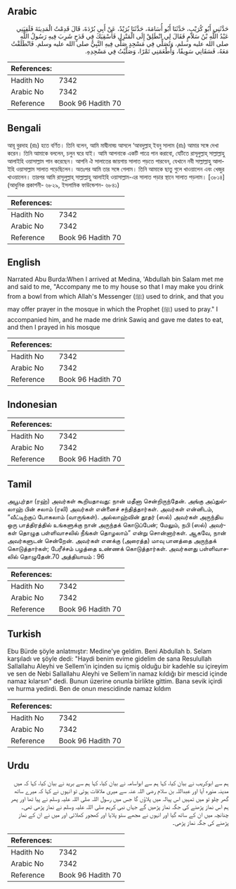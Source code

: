 ## Arabic


<div dir="rtl" lang="ar" style={{fontSize:'larger',backgroundColor:'#f8f9fa',padding:20}}>
حَدَّثَنِي أَبُو كُرَيْبٍ، حَدَّثَنَا أَبُو أُسَامَةَ، حَدَّثَنَا بُرَيْدٌ، عَنْ أَبِي بُرْدَةَ، قَالَ قَدِمْتُ الْمَدِينَةَ فَلَقِيَنِي عَبْدُ اللَّهِ بْنُ سَلاَمٍ فَقَالَ لِي انْطَلِقْ إِلَى الْمَنْزِلِ فَأَسْقِيَكَ فِي قَدَحٍ شَرِبَ فِيهِ رَسُولُ اللَّهِ صلى الله عليه وسلم، وَتُصَلِّي فِي مَسْجِدٍ صَلَّى فِيهِ النَّبِيُّ صلى الله عليه وسلم‏.‏ فَانْطَلَقْتُ مَعَهُ، فَسَقَانِي سَوِيقًا، وَأَطْعَمَنِي تَمْرًا، وَصَلَّيْتُ فِي مَسْجِدِهِ‏.‏
</div>
<div style={{backgroundColor:'#f8f9fa',padding:20, marginBottom: 10}}><table> <thead> <tr> <th>References:</th> <th></th> </tr> </thead> <tbody><tr><td>Hadith No</td><td>7342</td></tr><tr><td>Arabic No</td><td>7342</td></tr><tr><td>Reference</td><td>Book 96 Hadith 70</td></tr></tbody></table></div>

## Bengali


<div dir="ltr" lang="bn" style={{fontSize:'larger',backgroundColor:'#f8f9fa',padding:20}}>
আবূ বুরদাহ (রাঃ) হতে বর্ণিত। তিনি বলেন, আমি মাদ্বীনাহ্য় আসলে ‘আবদুল্লাহ্ ইবনু সালাম (রাঃ) আমার সঙ্গে দেখা করেন। তিনি আমাকে বললেন, চলুন ঘরে যাই। আমি আপনাকে একটি পাত্রে পান করাবো, যেটিতে রাসূলুল্লাহ্ সাল্লাল্লাহু আলাইহি ওয়াসাল্লাম পান করেছেন। আপনি ঐ সালাতের জায়গায় সালাত পড়তে পারবেন, যেখানে নবী সাল্লাল্লাহু আলাইহি ওয়াসাল্লাম সালাত পড়েছিলেন। অতঃপর আমি তার সঙ্গে গেলাম। তিনি আমাকে ছাতু গুলে খাওয়ালেন এবং খেজুর খাওয়ালেন। তারপর আমি রাসূলুল্লাহ্ সাল্লাল্লাহু আলাইহি ওয়াসাল্লাম-এর সালাত পড়ার স্থানে সালাত পড়লাম। [৩৮১৪] (আধুনিক প্রকাশনী- ৬৮২৯, ইসলামিক ফাউন্ডেশন- ৬৮৪১)
</div>
<div style={{backgroundColor:'#f8f9fa',padding:20, marginBottom: 10}}><table> <thead> <tr> <th>References:</th> <th></th> </tr> </thead> <tbody><tr><td>Hadith No</td><td>7342</td></tr><tr><td>Arabic No</td><td>7342</td></tr><tr><td>Reference</td><td>Book 96 Hadith 70</td></tr></tbody></table></div>

## English


<div dir="ltr" lang="en" style={{fontSize:'larger',backgroundColor:'#f8f9fa',padding:20}}>
Narrated Abu Burda:When I arrived at Medina, 'Abdullah bin Salam met me and said to me, "Accompany me to my house so that I may make you drink from a bowl from which Allah's Messenger (ﷺ) used to drink, and that you may offer prayer in the mosque in which the Prophet (ﷺ) used to pray." I accompanied him, and he made me drink Sawiq and gave me dates to eat, and then I prayed in his mosque
</div>
<div style={{backgroundColor:'#f8f9fa',padding:20, marginBottom: 10}}><table> <thead> <tr> <th>References:</th> <th></th> </tr> </thead> <tbody><tr><td>Hadith No</td><td>7342</td></tr><tr><td>Arabic No</td><td>7342</td></tr><tr><td>Reference</td><td>Book 96 Hadith 70</td></tr></tbody></table></div>

## Indonesian


<div dir="ltr" lang="id" style={{fontSize:'larger',backgroundColor:'#f8f9fa',padding:20}}>

</div>
<div style={{backgroundColor:'#f8f9fa',padding:20, marginBottom: 10}}><table> <thead> <tr> <th>References:</th> <th></th> </tr> </thead> <tbody><tr><td>Hadith No</td><td>7342</td></tr><tr><td>Arabic No</td><td>7342</td></tr><tr><td>Reference</td><td>Book 96 Hadith 70</td></tr></tbody></table></div>

## Tamil


<div dir="ltr" lang="ta" style={{fontSize:'larger',backgroundColor:'#f8f9fa',padding:20}}>
அபூபுர்தா (ரஹ்) அவர்கள் கூறியதாவது: நான் மதீனா சென்றிருந்தேன். அங்கு அப்துல்லாஹ் பின் சலாம் (ரலி) அவர்கள் என்னைச் சந்தித்தார்கள். அவர்கள் என்னிடம், “வீட்டிற்குப் போகலாம் (வாருங்கள்). அல்லாஹ்வின் தூதர் (ஸல்) அவர்கள் அருந்திய ஒரு பாத்திரத்தில் உங்களுக்கு நான் அருந்தக் கொடுப்பேன்; மேலும், நபி (ஸல்) அவர்கள் தொழுத பள்ளிவாசலில் நீங்கள் தொழலாம்” என்று சொன்னார்கள். ஆகவே, நான் அவர்களுடன் சென்றேன். அவர்கள் எனக்கு (அரைத்த) மாவு பானத்தை அருந்தக் கொடுத்தார்கள்; பேரீச்சம் பழத்தை உண்ணக் கொடுத்தார்கள். அவர்களது பள்ளிவாசலில் தொழுதேன்.70 அத்தியாயம் : 96
</div>
<div style={{backgroundColor:'#f8f9fa',padding:20, marginBottom: 10}}><table> <thead> <tr> <th>References:</th> <th></th> </tr> </thead> <tbody><tr><td>Hadith No</td><td>7342</td></tr><tr><td>Arabic No</td><td>7342</td></tr><tr><td>Reference</td><td>Book 96 Hadith 70</td></tr></tbody></table></div>

## Turkish


<div dir="ltr" lang="tr" style={{fontSize:'larger',backgroundColor:'#f8f9fa',padding:20}}>
Ebu Bürde şöyle anlatmıştır: Medine'ye geldim. Beni Abdullah b. Selam karşıladı ve şöyle dedi: "Haydi benim evime gidelim de sana Resulullah Sallallahu Aleyhi ve Sellem'in içinden su içmiş olduğu bir kadehle su içireyim ve sen de Nebi Sallallahu Aleyhi ve Sellem'in namaz kıldığı bir mescid içinde namaz kılarsın" dedi. Bunun üzerine onunla birlikte gittim. Bana sevik içirdi ve hurma yedirdi. Ben de onun mescidinde namaz kıldım
</div>
<div style={{backgroundColor:'#f8f9fa',padding:20, marginBottom: 10}}><table> <thead> <tr> <th>References:</th> <th></th> </tr> </thead> <tbody><tr><td>Hadith No</td><td>7342</td></tr><tr><td>Arabic No</td><td>7342</td></tr><tr><td>Reference</td><td>Book 96 Hadith 70</td></tr></tbody></table></div>

## Urdu


<div dir="rtl" lang="ur" style={{fontSize:'larger',backgroundColor:'#f8f9fa',padding:20}}>
ہم سے ابوکریب نے بیان کیا، کہا ہم سے ابواسامہ نے بیان کیا، کہا ہم سے برید نے بیان کیا، کہا کہ میں مدینہ منورہ آیا اور عبداللہ بن سلام رضی اللہ عنہ سے میری ملاقات ہوئی تو انہوں نے کہا کہ میرے ساتھ گھر چلو تو میں تمہیں اس پیالہ میں پلاؤں گا جس میں رسول اللہ صلی اللہ علیہ وسلم نے پیا تھا اور پھر ہم اس نماز پڑھنے کی جگہ نماز پڑھیں گے جہاں نبی کریم صلی اللہ علیہ وسلم نے نماز پڑھی تھی۔ چنانچہ میں ان کے ساتھ گیا اور انہوں نے مجھے ستو پلایا اور کھجور کھلائی اور میں نے ان کے نماز پڑھنے کی جگہ نماز پڑھی۔
</div>
<div style={{backgroundColor:'#f8f9fa',padding:20, marginBottom: 10}}><table> <thead> <tr> <th>References:</th> <th></th> </tr> </thead> <tbody><tr><td>Hadith No</td><td>7342</td></tr><tr><td>Arabic No</td><td>7342</td></tr><tr><td>Reference</td><td>Book 96 Hadith 70</td></tr></tbody></table></div>